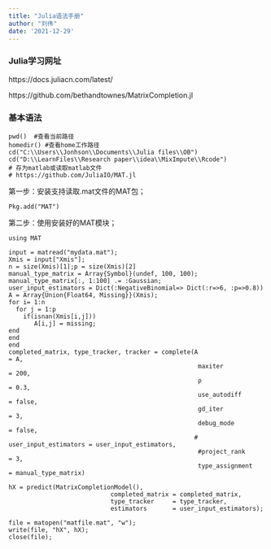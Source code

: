 ```yaml
---
title: "Julia语法手册"
author: "刘伟"
date: '2021-12-29'
---
```


### Julia学习网址

https://docs.juliacn.com/latest/

https://github.com/bethandtownes/MatrixCompletion.jl

### 基本语法
```Rmd
pwd()  #查看当前路径
homedir() #查看home工作路径
cd("C:\\Users\\Jonhson\\Documents\\Julia files\\OB")
cd("D:\\LearnFiles\\Research paper\\idea\\MixImpute\\Rcode")
# 存为matlab或读取matlab文件
# https://github.com/JuliaIO/MAT.jl
```

第一步：安装支持读取.mat文件的MAT包；
```Rmd
Pkg.add("MAT")
```
第二步：使用安装好的MAT模块；
```Rmd
using MAT
```

```Rmd
input = matread("mydata.mat");
Xmis = input["Xmis"];
n = size(Xmis)[1];p = size(Xmis)[2]
manual_type_matrix = Array{Symbol}(undef, 100, 100);
manual_type_matrix[:, 1:100] .= :Gaussian;
user_input_estimators = Dict(:NegativeBinomial=> Dict(:r=>6, :p=>0.8))
A = Array{Union{Float64, Missing}}(Xmis);
for i= 1:n
  for j = 1:p
    if(isnan(Xmis[i,j]))
       A[i,j] = missing;
end
end
end
completed_matrix, type_tracker, tracker = complete(A                     = A,
                                                    maxiter               = 200,
                                                    ρ                     = 0.3,
                                                    use_autodiff          = false,
                                                    gd_iter               = 3,
                                                    debug_mode            = false,
                                                   # user_input_estimators = user_input_estimators,
                                                    #project_rank          = 3,
                                                    type_assignment       = manual_type_matrix)

hX = predict(MatrixCompletionModel(),
                            completed_matrix = completed_matrix,
                            type_tracker     = type_tracker,
                            estimators       = user_input_estimators);

file = matopen("matfile.mat", "w");
write(file, "hX", hX);
close(file);

```